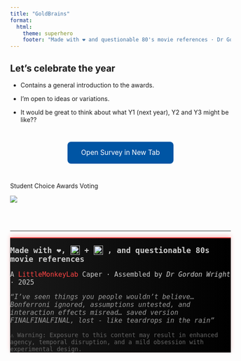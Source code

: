```yaml
---
title: "GoldBrains"
format: 
  html: 
    theme: superhero
    footer: "Made with ❤️ and questionable 80's movie references · Dr Gordon Wright · 2025"
---
```


## Let's celebrate the year

-   Contains a general introduction to the awards.

-   I'm open to ideas or variations.

-   It would be great to think about what Y1 (next year), Y2 and Y3 might be like??

```{=html}
<div style="text-align: center; padding: 2em;">
  <a href="https://goldpsych.eu.qualtrics.com/jfe/form/SV_81cqBC6ErnuDhbg" 
     target="_blank" 
     rel="noopener noreferrer"
     style="display: inline-block; padding: 1em 2em; background-color: #0055a4; color: white; text-decoration: none; border-radius: 8px; font-size: 1.1em;">
    Open Survey in New Tab
  </a>
</div>
```

Student Choice Awards Voting

![](images/SV_81cqBC6ErnuDhbg-qrcode.png)

```{=html}
<hr style="margin-top: 4rem; border-color: #cc0000;"/>

<footer class="text-center px-3 py-4" style="font-family: 'Atkinson Hyperlegible', monospace; background: linear-gradient(to right, #1a1a1a, #000000); color: #cccccc; border-top: 2px solid #ff4444; box-shadow: 0 -4px 10px rgba(255, 0, 0, 0.2);">

<p style="font-size: 1.1rem; margin-bottom: 0.5rem;">
  <strong>
    Made with ❤️,
    <img src="images/quarto-logo.png" alt="Quarto" style="height: 1.2em; vertical-align: text-bottom;">
    +
    <img src="images/Rlogo.png" alt="R" style="height: 1.2em; vertical-align: text-bottom;">
    , and questionable 80s movie references
  </strong>
</p>

  <p style="font-size: 0.95rem;">
    A <span style="color: #ff4444;">LittleMonkeyLab</span> Caper · Assembled by <em>Dr Gordon Wright</em> · 2025
  </p>

  <p style="font-size: 0.95rem; font-style: italic; color: #999;">
    “I’ve seen things you people wouldn’t believe… Bonferroni ignored, assumptions untested, and interaction effects misread… saved version FINALFINALFINAL, lost - like teardrops in the rain”
  </p>

  <p style="margin-top: 1rem; font-size: 0.85rem; color: #666;">
    ⚠️ Warning: Exposure to this content may result in enhanced agency, temporal disruption, and a mild obsession with experimental design.
  </p>

</footer>
```
